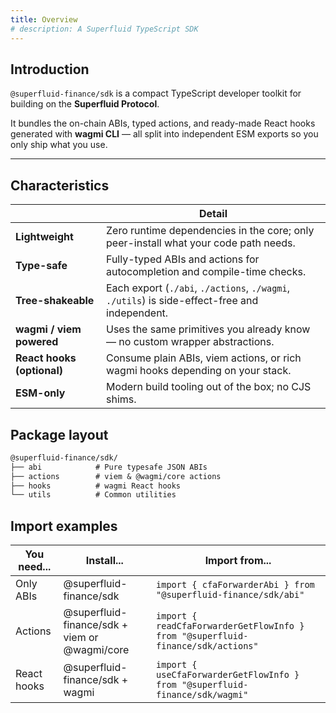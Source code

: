 ```yaml
---
title: Overview
# description: A Superfluid TypeScript SDK
---
```


## Introduction

`@superfluid-finance/sdk` is a compact TypeScript developer toolkit for building on the **Superfluid Protocol**.

It bundles the on-chain ABIs, typed actions, and ready-made React hooks generated with **wagmi CLI** — all split into independent ESM exports so you only ship what you use.

---

## Characteristics

|                | Detail |
|----------------|--------|
| **Lightweight** | Zero runtime dependencies in the core; only peer-install what your code path needs. |
| **Type-safe**  | Fully-typed ABIs and actions for autocompletion and compile-time checks. |
| **Tree-shakeable** | Each export (`./abi`, `./actions`, `./wagmi`, `./utils`) is side-effect-free and independent. |
| **wagmi / viem powered** | Uses the same primitives you already know — no custom wrapper abstractions. |
| **React hooks (optional)** | Consume plain ABIs, viem actions, or rich wagmi hooks depending on your stack. |
| **ESM-only** | Modern build tooling out of the box; no CJS shims. |


## Package layout

```txt
@superfluid-finance/sdk/
├── abi            # Pure typesafe JSON ABIs
├── actions        # viem & @wagmi/core actions
├── hooks          # wagmi React hooks
└── utils          # Common utilities
```

## Import examples

| You need... | Install... | Import from... |
|-------------|------------|----------------|
| Only ABIs   | @superfluid-finance/sdk | `import { cfaForwarderAbi } from "@superfluid-finance/sdk/abi"` |
| Actions     | @superfluid-finance/sdk + viem or @wagmi/core | `import { readCfaForwarderGetFlowInfo } from "@superfluid-finance/sdk/actions"` |
| React hooks | @superfluid-finance/sdk + wagmi | `import { useCfaForwarderGetFlowInfo } from "@superfluid-finance/sdk/wagmi"` |